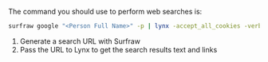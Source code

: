 The command you should use to perform web searches is:

```bash
surfraw google "<Person Full Name>" -p | lynx -accept_all_cookies -verbose -dont_wrap_pre -display_charset=UTF-8 -dump -
```

1. Generate a search URL with Surfraw
2. Pass the URL to Lynx to get the search results text and links
